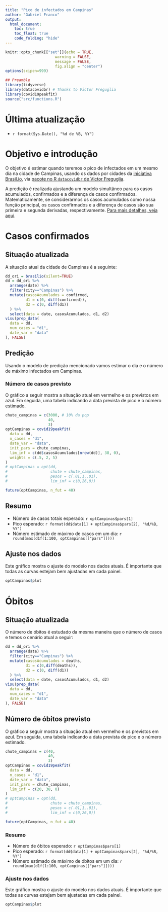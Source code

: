 ```yaml
---
title: "Pico de infectados em Campinas"
author: "Gabriel Franco"
output: 
  html_document:
    toc: true
    toc_float: true
    code_folding: "hide"
---
```


```r
knitr::opts_chunk[["set"]](echo = TRUE,
                      warning = FALSE,
                      message = FALSE,
                      fig.align = "center")
options(scipen=999)

## Preamble
library(tidyverse)
library(datacovidbr) # Thanks to Victor Freguglia
library(covid19peakfit)
source("src/functions.R")
```

# Última atualização

- `r format(Sys.Date(), "%d de %B, %Y")`

# Objetivo e introdução

O objetivo é estimar quando teremos o pico de infectados em um mesmo dia na cidade de Campinas, usando os dados por cidades da [iniciativa Brasil.io](https://brasil.io/dataset/covid19/caso), via [pacote no R `datacovidbr` de Victor Freguglia](https://github.com/Freguglia/datacovidbr).

A predição é realizada ajustando um modelo simultâneo para os casos acumulados, confirmados e a diferença de casos confirmados. Matematicamente, se considerarmos os casos acumulados como nossa função principal, os casos confirmados e a diferença de casos são sua primeira e segunda derivadas, respectivamente. [Para mais detalhes, veja aqui](http://bcblab.org/covid19unicamp/analise_curvas/modelo_derivadas.html).

# Casos confirmados

## Situação atualizada

A situação atual da cidade de Campinas é a seguinte:

```r
dd_ori = brasilio(silent=TRUE) 
dd = dd_ori %>% 
  arrange(date) %>% 
  filter(city=="Campinas") %>% 
  mutate(casosAcumulados = confirmed,
         d1 = c(0, diff(confirmed)),
         d2 = c(0, diff(d1))
  ) %>% 
  select(data = date, casosAcumulados, d1, d2)
visu(prep_data(
  data = dd,
  num_cases = "d1",
  date_var = "data"
), FALSE)
```

## Predição

Usando o modelo de predição mencionado vamos estimar o dia e o número de máximo infectados em Campinas.


### Número de casos previsto

O gráfico a seguir mostra a situação atual em vermelho e os previstos em azul. Em seguida, uma tabela indicando a data prevista de pico e o número estimado.

```r
chute_campinas = c(3000, # 10% da pop
                   40,
                   3)
optCampinas = covid19peakfit(
  data = dd,
  n_cases = "d1",
  date_var = "data",
  init_pars = chute_campinas,
  lim_inf = c(dd$casosAcumulados[nrow(dd)], 38, 0),
  weights = c(.5, 2, 5)
)
# optCampinas = opt(dd,
#                   chute = chute_campinas,
#                   pesos = c(.01,1,.01),
#                   lim_inf = c(0,26,0))

future(optCampinas, n_fut = 40)           
```

## Resumo

- Número de casos totais esperado: `r optCampinas$pars[1]`
- Pico esperado: `r format(dd$data[1] + optCampinas$pars[2], "%d/%B, %Y")`
- Número estimado de máximo de casos em um dia: `r round(max(d1f(1:100, optCampinas[["pars"]])))`

## Ajuste nos dados

Este gráfico mostra o ajuste do modelo nos dados atuais. É importante que todas as curvas estejam bem ajustadas em cada painel.

```r
optCampinas$plot
```

# Óbitos 

## Situação atualizada

O número de óbitos é estudado da mesma maneira que o número de casos e temos o cenário atual a seguir:

```r
dd = dd_ori %>% 
  arrange(date) %>% 
  filter(city=="Campinas") %>% 
  mutate(casosAcumulados = deaths,
         d1 = c(0,diff(deaths)),
         d2 = c(0, diff(d1))
  ) %>% 
  select(data = date, casosAcumulados, d1, d2)
visu(prep_data(
  data = dd,
  num_cases = "d1",
  date_var = "data"
), FALSE)
```


## Número de óbitos previsto

O gráfico a seguir mostra a situação atual em vermelho e os previstos em azul. Em seguida, uma tabela indicando a data prevista de pico e o número estimado.

```r
chute_campinas = c(40,
                   40,
                   3)
optCampinas = covid19peakfit(
  data = dd,
  n_cases = "d1",
  date_var = "data",
  init_pars = chute_campinas,
  lim_inf = c(20, 38, 0)
)
# optCampinas = opt(dd,
#                   chute = chute_campinas,
#                   pesos = c(.01,1,.01),
#                   lim_inf = c(0,26,0))

future(optCampinas, n_fut = 40)           
```

### Resumo

- Número de óbitos esperado: `r optCampinas$pars[1]`
- Pico esperado: `r format(dd$data[1] + optCampinas$pars[2], "%d/%B, %Y")`
- Número estimado de máximo de óbitos em um dia: `r round(max(d1f(1:100, optCampinas[["pars"]])))`

### Ajuste nos dados

Este gráfico mostra o ajuste do modelo nos dados atuais. É importante que todas as curvas estejam bem ajustadas em cada painel.

```r
optCampinas$plot
```